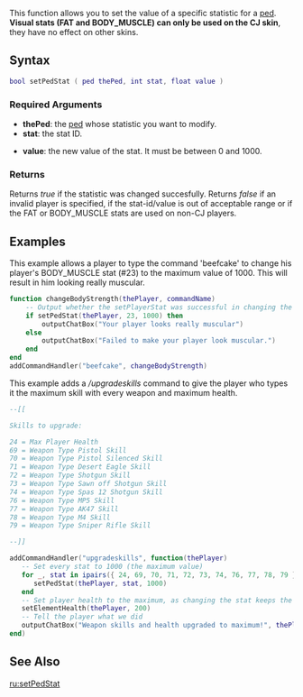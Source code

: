 {{Server function}}
{{Needs_Checking|
*Things like infinite run, fire proof CJ, 150 health, 150 armor have special activation flags. They need a way to be triggered on/off.
}}


This function allows you to set the value of a specific statistic for a [[/ped.md|ped]]. '''Visual stats (FAT and BODY_MUSCLE) can only be used on the CJ skin''', they have no effect on other skins.

==Syntax==
<syntaxhighlight lang="lua">
bool setPedStat ( ped thePed, int stat, float value )
</syntaxhighlight>

===Required Arguments===
*'''thePed''': the [[/ped.md|ped]] whose statistic you want to modify.
*'''stat''': the stat ID. 
{{Stats}}

*'''value''': the new value of the stat. It must be between 0 and 1000.

===Returns===
Returns ''true'' if the statistic was changed succesfully. Returns ''false'' if an invalid player is specified, if the stat-id/value is out of acceptable range or if the FAT or BODY_MUSCLE stats are used on non-CJ players.

==Examples==
This example allows a player to type the command 'beefcake' to change his player's BODY_MUSCLE stat (#23) to the maximum value of 1000. This will result in him looking really muscular.
<syntaxhighlight lang="lua">function changeBodyStrength(thePlayer, commandName)
    -- Output whether the setPlayerStat was successful in changing the BODY_MUSCLE STAT     
    if setPedStat(thePlayer, 23, 1000) then
    	outputChatBox("Your player looks really muscular")
    else
        outputChatBox("Failed to make your player look muscular.")
    end
end
addCommandHandler("beefcake", changeBodyStrength)
</syntaxhighlight>

This example adds a ''/upgradeskills'' command to give the player who types it the maximum skill with every weapon and maximum health.
<syntaxhighlight lang="lua">
--[[

Skills to upgrade:

24 = Max Player Health
69 = Weapon Type Pistol Skill
70 = Weapon Type Pistol Silenced Skill
71 = Weapon Type Desert Eagle Skill
72 = Weapon Type Shotgun Skill
73 = Weapon Type Sawn off Shotgun Skill
74 = Weapon Type Spas 12 Shotgun Skill
76 = Weapon Type MP5 Skill
77 = Weapon Type AK47 Skill
78 = Weapon Type M4 Skill
79 = Weapon Type Sniper Rifle Skill

--]]

addCommandHandler("upgradeskills", function(thePlayer)
   -- Set every stat to 1000 (the maximum value)
   for _, stat in ipairs({ 24, 69, 70, 71, 72, 73, 74, 76, 77, 78, 79 }) do
      setPedStat(thePlayer, stat, 1000)
   end
   -- Set player health to the maximum, as changing the stat keeps the current one
   setElementHealth(thePlayer, 200)
   -- Tell the player what we did
   outputChatBox("Weapon skills and health upgraded to maximum!", thePlayer, 0, 255, 0)
end)
</syntaxhighlight>

==See Also==
{{Ped functions}}
[[/ru:setPedStat.md|ru:setPedStat]]